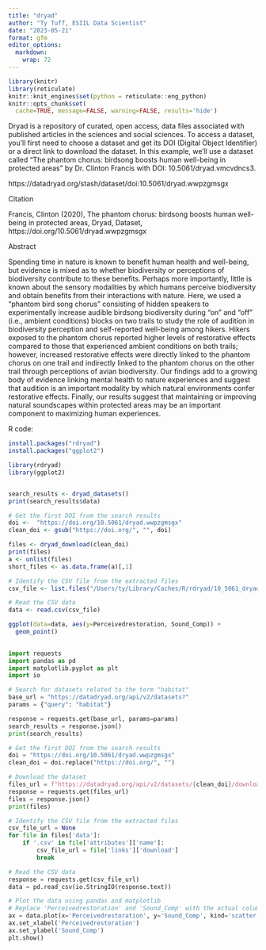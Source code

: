 ```yaml
---
title: "dryad"
author: "Ty Tuff, ESIIL Data Scientist"
date: "2023-05-21"
format: gfm
editor_options: 
  markdown: 
    wrap: 72
---
```


```r
library(knitr)  
library(reticulate)  
knitr::knit_engines$set(python = reticulate::eng_python)  
knitr::opts_chunk$set(
  cache=TRUE, message=FALSE, warning=FALSE, results='hide')  
```

Dryad is a repository of curated, open access, data files associated with published articles in the sciences and social sciences. To access a dataset, you'll first need to choose a dataset and get its DOI (Digital Object Identifier) or a direct link to download the dataset. In this example, we'll use a dataset called "The phantom chorus: birdsong boosts human well-being in protected areas" by Dr. Clinton Francis with DOI: 10.5061/dryad.vmcvdncs3.

https://datadryad.org/stash/dataset/doi:10.5061/dryad.wwpzgmsgx

Citation

Francis, Clinton (2020), The phantom chorus: birdsong boosts human well-being in protected areas, Dryad, Dataset, https://doi.org/10.5061/dryad.wwpzgmsgx

Abstract

Spending time in nature is known to benefit human health and well-being, but evidence is mixed as to whether biodiversity or perceptions of biodiversity contribute to these benefits. Perhaps more importantly, little is known about the sensory modalities by which humans perceive biodiversity and obtain benefits from their interactions with nature. Here, we used a “phantom bird song chorus” consisting of hidden speakers to experimentally increase audible birdsong biodiversity during “on” and “off” (i.e., ambient conditions) blocks on two trails to study the role of audition in biodiversity perception and self-reported well-being among hikers. Hikers exposed to the phantom chorus reported higher levels of restorative effects compared to those that experienced ambient conditions on both trails; however, increased restorative effects were directly linked to the phantom chorus on one trail and indirectly linked to the phantom chorus on the other trail through perceptions of avian biodiversity. Our findings add to a growing body of evidence linking mental health to nature experiences and suggest that audition is an important modality by which natural environments confer restorative effects. Finally, our results suggest that maintaining or improving natural soundscapes within protected areas may be an important component to maximizing human experiences.



R code:

```r
install.packages("rdryad")
install.packages("ggplot2")
```




```r
library(rdryad)
library(ggplot2)


search_results <- dryad_datasets()
print(search_results$data)

# Get the first DOI from the search results
doi <-  "https://doi.org/10.5061/dryad.wwpzgmsgx"
clean_doi <- gsub("https://doi.org/", "", doi)

files <- dryad_download(clean_doi)
print(files)
a <- unlist(files)
short_files <- as.data.frame(a)[,1]

# Identify the CSV file from the extracted files
csv_file <- list.files("/Users/ty/Library/Caches/R/rdryad/10_5061_dryad_wwpzgmsgx", pattern = ".csv", full.names = TRUE)[2]

# Read the CSV data
data <- read.csv(csv_file)

ggplot(data=data, aes(y=Perceivedrestoration, Sound_Comp)) +
  geom_point()
  
```



```python
import requests
import pandas as pd
import matplotlib.pyplot as plt
import io

# Search for datasets related to the term "habitat"
base_url = "https://datadryad.org/api/v2/datasets?"
params = {"query": "habitat"}

response = requests.get(base_url, params=params)
search_results = response.json()
print(search_results)

# Get the first DOI from the search results
doi = "https://doi.org/10.5061/dryad.wwpzgmsgx"
clean_doi = doi.replace("https://doi.org/", "")

# Download the dataset
files_url = f"https://datadryad.org/api/v2/datasets/{clean_doi}/download"
response = requests.get(files_url)
files = response.json()
print(files)

# Identify the CSV file from the extracted files
csv_file_url = None
for file in files['data']:
    if '.csv' in file['attributes']['name']:
        csv_file_url = file['links']['download']
        break

# Read the CSV data
response = requests.get(csv_file_url)
data = pd.read_csv(io.StringIO(response.text))

# Plot the data using pandas and matplotlib
# Replace 'Perceivedrestoration' and 'Sound_Comp' with the actual column names in your dataset
ax = data.plot(x='Perceivedrestoration', y='Sound_Comp', kind='scatter')
ax.set_xlabel('Perceivedrestoration')
ax.set_ylabel('Sound_Comp')
plt.show()
```




